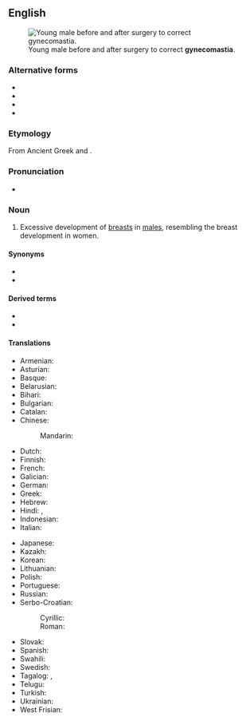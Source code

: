 ==English==
{{wikipedia}}
[[File:Adolescent_with_Gynecomastia.jpg|thumb|Young male before and after surgery to correct '''gynecomastia'''.]]

===Alternative forms===
* {{l|en|gynaecomastia}}
* {{l|en|gynæcomastia}}
* {{l|en|gynaecomasty}}
* {{l|en|gynæcomazia}}

===Etymology===
From Ancient Greek {{m|grc|γυνή||woman}} and {{m|grc|μαστός||breast}}.

===Pronunciation===
* {{a|US}} {{IPA|en|[ˌgaɪ̯nɪkʰoʊ̯ˈmæstiə]}}

===Noun===
{{en-noun|~}}

# {{lb|en|American spelling|medicine}} Excessive development of [[breast]]s in [[male]]s, resembling the breast development in women.

====Synonyms====
* {{l|en|moobs}}
* {{l|en|bitch tits}}

====Derived terms====
* {{l|en|gyno}}
* {{l|en|pseudogynecomastia}}

====Translations====
{{trans-top|development of breasts in males}}
* Armenian: {{t|hy|գինեկոմաստիա}}
* Asturian: {{t|ast|xinecomastia|f}}
* Basque: {{t|eu|ginekomastia}}
* Belarusian: {{t|be|гінекамастыя|f}}
* Bihari: {{t|bh|गाइनेकोमास्टिया}}
* Bulgarian: {{t|bg|гинекомастия|f}}
* Catalan: {{t|ca|ginecomàstia|f}}
* Chinese:
*: Mandarin: {{t|cmn|男性乳房发育|tr=nánxìng rǔfáng fāyù}}
* Dutch: {{t+|nl|gynaecomastie|f}}
* Finnish: {{t|fi|naisnisäisyys}}
* French: {{t+|fr|gynécomastie|f}}
* Galician: {{t|gl|xinecomastia|f}}
* German: {{t+|de|Gynäkomastie|f}}
* Greek: {{t+|el|γυναικομαστία}}
* Hebrew: {{t+|he|גינקומסטיה|f|tr=ginekomastya}}
* Hindi: {{t|hi|पुंस्तनवृद्धि}}, {{t|hi|गाइनेकोमैस्टिआ}}
* Indonesian: {{t|id|ginekomastia}}
* Italian: {{t+|it|ginecomastia|f}}
{{trans-mid}}
* Japanese: {{t|ja|女性化乳房|tr=nǚxìng huà rǔfáng}}
* Kazakh: {{t|kk|гинекомастия}}
* Korean: {{t|ko|여성형유방증}}
* Lithuanian: {{t|lt|ginekomastija|f}}
* Polish: {{t+|pl|ginekomastia|f}}
* Portuguese: {{t|pt|ginecomastia|f}}
* Russian: {{t+|ru|гинекомасти́я|f}}
* Serbo-Croatian:
*: Cyrillic: {{t|sh|гинекома̀стија|f}}
*: Roman: {{t+|sh|ginekomàstija|f}}
* Slovak: {{t|sk|gynekomastia|f}}
* Spanish: {{t|es|ginecomastia|f}}
* Swahili: {{t|sw|jinekomastia}}
* Swedish: {{t+|sv|gynekomasti|c}}
* Tagalog: {{t|tl|hinekomastiya}}, {{t|tl|ginekomastiya}}
* Telugu: {{t|te|గైనేకోమస్తియా}}
* Turkish: {{t|tr|jinekomasti}}
* Ukrainian: {{t|uk|гінекомастія|f}}
* West Frisian: {{t|fy|gynekomasty}}
{{trans-bottom}}